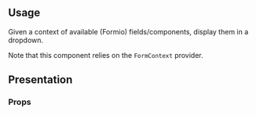 

<Meta of={ComponentSelectionStories} />

## Usage

Given a context of available (Formio) fields/components, display them in a dropdown.

Note that this component relies on the `FormContext` provider.

## Presentation

<Canvas>
  <Story of={ComponentSelectionStories.Default} />
</Canvas>

### Props

<ArgsTable of={ComponentSelection} />
